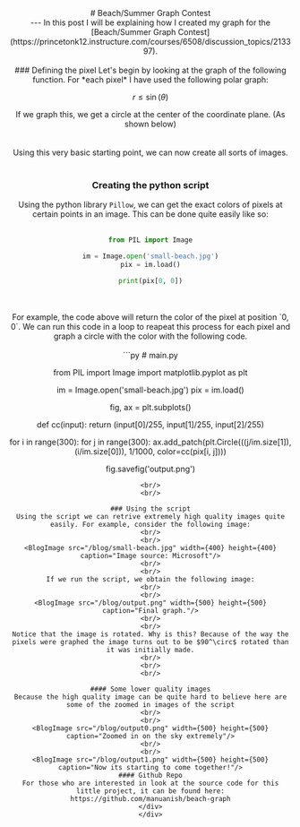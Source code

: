
<div className="md:p-20 lg:p-20 lg:pt-0 md:pt-0 p-5">
<Header dir={["blog", "beach-graph-contest"]} />
<br/>
<br/>
<br/>
<div clasName="markdown-body t-20">
# Beach/Summer Graph Contest
<Author contributors={["manuanish"]} readTime={5}/>
<br/>
---
In this post I will be explaining how I created my graph for the [Beach/Summer Graph Contest](https://princetonk12.instructure.com/courses/6508/discussion_topics/213397).
<br/>
<br/>
### Defining the pixel
Let's begin by looking at the graph of the following function. For *each pixel* I have used the following polar graph:

$$
r \leq \sin(\theta)
$$

If we graph this, we get a circle at the center of the coordinate plane. (As shown below)
<br/>
<BlogImage src="/blog/circle.png" width={2880} height={1538}/>
<br/>
<br/>
Using this very basic starting point, we can now create all sorts of images.
<br/>
<br/>
### Creating the python script
Using the python library `Pillow`, we can get the exact colors of pixels at certain points in an image. This can be done quite easily like so:
<br/>
<br/>
```py
from PIL import Image

im = Image.open('small-beach.jpg')
pix = im.load()

print(pix[0, 0])
```
<br/>
<br/>
For example, the code above will return the color of the pixel at position `0, 0`. We can run this code in a loop to reapeat this process for each pixel
and graph a circle with the color with the following code.
<br/>
<br/>
```py
# main.py

from PIL import Image
import matplotlib.pyplot as plt

im = Image.open('small-beach.jpg')
pix = im.load()

fig, ax = plt.subplots()

def cc(input):
    return (input[0]/255, input[1]/255, input[2]/255)

for i in range(300):
    for j in range(300):
        ax.add_patch(plt.Circle(((j/im.size[1]), (i/im.size[0])), 1/1000, color=cc(pix[i, j])))

fig.savefig('output.png')
```
<br/>
<br/>

### Using the script
Using the script we can retrive extremely high quality images quite easily. For example, consider the following image:
<br/>
<br/>
<BlogImage src="/blog/small-beach.jpg" width={400} height={400} caption="Image source: Microsoft"/>
<br/>
<br/>
If we run the script, we obtain the following image:
<br/>
<br/>
<BlogImage src="/blog/output.png" width={500} height={500} caption="Final graph."/>
<br/>
<br/>
Notice that the image is rotated. Why is this? Because of the way the pixels were graphed the image turns out to be $90^\circ$ rotated than
it was initially made.
<br/>
<br/>
<br/>

#### Some lower quality images
Because the high quality image can be quite hard to believe here are some of the zoomed in images of the script
<br/>
<br/>
<BlogImage src="/blog/output0.png" width={500} height={500} caption="Zoomed in on the sky extremely"/>
<br/>
<br/>
<BlogImage src="/blog/output1.png" width={500} height={500} caption="Now its starting to come together!"/>
#### Github Repo
For those who are interested in look at the source code for this little project, it can be found here: https://github.com/manuanish/beach-graph
</div>
</div>

